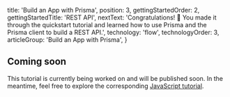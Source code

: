 
  title: 'Build an App with Prisma',
  position: 3,
  gettingStartedOrder: 2,
  gettingStartedTitle: 'REST API',
  nextText: 'Congratulations! 🚀 You made it through the quickstart tutorial and learned how to use Prisma and the Prisma client to build a REST API.',
  technology: 'flow',
  technologyOrder: 3,
  articleGroup: 'Build an App with Prisma',
}

## Coming soon

This tutorial is currently being worked on and will be published soon. In the meantime, feel free to explore the corresponding [JavaScript tutorial](e002).